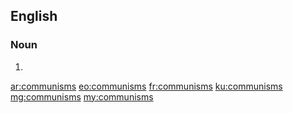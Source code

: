 ==English==

===Noun===
{{head|en|plural}}

# {{plural of|communism|lang=en}}

[[ar:communisms]]
[[eo:communisms]]
[[fr:communisms]]
[[ku:communisms]]
[[mg:communisms]]
[[my:communisms]]